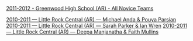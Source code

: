 [[2011-2012 - Greenwood High School (AR) - All Novice Teams]]


[[2010-2011 — Little Rock Central (AR) — Michael Anda & Pouya Parsian]]
[[2010-2011 — Little Rock Central (AR) — Sarah Parker & Ian Wren]]
[[2010-2011 — Little Rock Central (AR) — Deepa Manjanatha & Faith Mullins]]